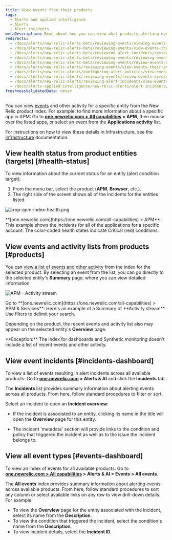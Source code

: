 ```yaml
---
title: View events from their products
tags:
  - Alerts and applied intelligence
  - Alerts
  - Alert incidents
metaDescription: Read about how you can view what products alerting events originated from.
redirects:
  - /docs/alerts/new-relic-alerts-beta/reviewing-events/viewing-events-their-products
  - /docs/alerts/new-relic-alerts-beta/reviewing-events/view-events-their-products
  - /docs/alerts/new-relic-alerts-beta/reviewing-alert-incidents/reviewing-events-across-products
  - /docs/alerts/new-relic-alerts-beta/reviewing-events/reviewing-events-across-products
  - /docs/alerts/new-relic-alerts-beta/reviewing-events/review-events-across-products
  - /docs/alerts/new-relic-alerts/reviewing-events/view-events-their-products
  - /docs/alerts/new-relic-alerts/configuring-alert-policies/view-events-their-products
  - /docs/alerts/new-relic-alerts/reviewing-events/review-events-across-products
  - /docs/alerts/new-relic-alerts/reviewing-alert-incidents/view-events-their-products
  - /docs/alerts-applied-intelligence/new-relic-alerts/alert-incidents/view-events-their-products
freshnessValidatedDate: never
---
```




You can view [events](/docs/alerts/new-relic-alerts/getting-started/new-relic-alerts-concepts-workflow#terminology) and other activity for a specific entity from the New Relic product index. For example, to find more information about a specific app in APM: Go to **[one.newrelic.com > All capabilities](https://one.newrelic.com/all-capabilities) > APM**, then mouse over the listed apps, or select an event from the **Applications activity** list.

For instructions on how to view these details in Infrastructure, see the [Infrastructure](/docs/infrastructure/new-relic-infrastructure/infrastructure-alert-conditions/infrastructure-alerts-add-edit-or-view-host-alert-information#view-alerts) documentation.

## View health status from product entities (targets) [#health-status]

To view information about the current status for an entity (alert condition target):

1. From the menu bar, select the product (**APM**, **Browser**, etc.).
2. The right side of the screen shows all of the incidents for the entities listed.

<img
  title="crop-apm-index-health.png"
  alt="crop-apm-index-health.png"
  src={accountsCropApmIndexHealth}
/>

<figcaption>
  **[one.newrelic.com](https://one.newrelic.com/all-capabilities) > APM** : This example shows the incidents for all of the <InlinePopover type="apm" /> applications for a specific account. The color-coded health states indicate Critical (red) conditions.
</figcaption>
  
## View events and activity lists from products [#products]

You can [view a list of events and other activity](/docs/apm/applications-menu/monitoring/viewing-your-applications-list) from the index for the selected product. By selecting an event from the list, you can go directly to the selected entity's **Summary** page, where you can view detailed information.

<img
  title="APM - Activity stream"
  alt="APM - Activity stream"
  src={accountsApmIndexActivity}
/>

<figcaption>
  Go to **[one.newrelic.com](https://one.newrelic.com/all-capabilities) > APM & Services**: Here's an example of a Summary of **Activity stream**. Use filters to delimit your search.
</figcaption>

Depending on the product, the recent events and activity list also may appear on the selected entity's **Overview** page.

<Callout variant="tip">
  **Exception:** The index for dashboards and Synthetic monitoring doesn't include a list of recent events and other activity.
</Callout>

## View event incidents [#incidents-dashboard]

To view a list of events resulting in alert incidents across all available products: Go to **[one.newrelic.com](https://one.newrelic.com/all-capabilities) > Alerts & AI** and click the **Incidents** tab.

The **Incidents** list provides summary information about alerting events across all products. From here, follow standard procedures to filter or sort. 

Select an incident to open an **Incident overview**:

* If the incident is associated to an entity, clicking its name in the title will open the **Overview** page for this entity.

* The incident 'metadata' section will provide links to the condition and policy that triggered the incident as well as to the issue the incident belongs to.

## View all event types [#events-dashboard]

To view an index of events for all available products: Go to **[one.newrelic.com > All capabilities](https://one.newrelic.com/all-capabilities) > Alerts & AI > Events > All events**.

The **All events** index provides summary information about alerting events across available products. From here, follow standard procedures to sort any column or select available links on any row to view drill-down details. For example:

* To view the **Overview** page for the entity associated with the incident, select its name from the **Description**.
* To view the condition that triggered the incident, select the condition's name from the **Description**.
* To view incident details, select the **Incident ID**.
